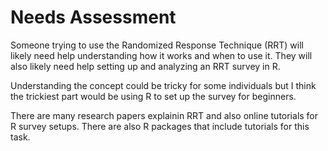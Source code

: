 # Needs Assessment {.appendix}

Someone trying to use the Randomized Response Technique (RRT) will likely need help understanding how it works and when to use it. They will also likely need help setting up and analyzing an RRT survey in R.

Understanding the concept could be tricky for some individuals but I think the trickiest part would be using R to set up the survey for beginners. 

There are many research papers explainin RRT and also online tutorials for R survey setups. There are also R packages that include tutorials for this task.